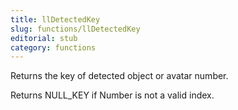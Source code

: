 ```yaml
---
title: llDetectedKey
slug: functions/llDetectedKey
editorial: stub
category: functions
---
```


<LSLFunction name="llDetectedKey"/>

Returns the key of detected object or avatar number.

Returns NULL_KEY if Number is not a valid index.
